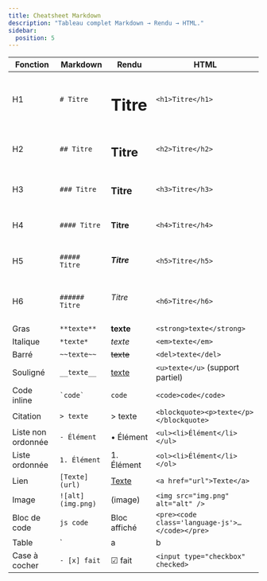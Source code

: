 ```yaml
---
title: Cheatsheet Markdown
description: "Tableau complet Markdown → Rendu → HTML."
sidebar:
  position: 5
---
```




| Fonction | Markdown | Rendu | HTML |
|----------|----------|-------|------|
| H1 | `# Titre` | <h1>Titre</h1> | `<h1>Titre</h1>` |
| H2 | `## Titre` | <h2>Titre</h2> | `<h2>Titre</h2>` |
| H3 | `### Titre` | <h3>Titre</h3> | `<h3>Titre</h3>` |
| H4 | `#### Titre` | <h4>Titre</h4> | `<h4>Titre</h4>` |
| H5 | `##### Titre` | <h5>Titre</h5> | `<h5>Titre</h5>` |
| H6 | `###### Titre` | <h6>Titre</h6> | `<h6>Titre</h6>` |
| Gras | `**texte**` | **texte** | `<strong>texte</strong>` |
| Italique | `*texte*` | *texte* | `<em>texte</em>` |
| Barré | `~~texte~~` | ~~texte~~ | `<del>texte</del>` |
| Souligné | `__texte__` | <u>texte</u> | `<u>texte</u>` (support partiel) |
| Code inline | `` `code` `` | `code` | `<code>code</code>` |
| Citation | `> texte` | > texte | `<blockquote><p>texte</p></blockquote>` |
| Liste non ordonnée | `- Élément` | • Élément | `<ul><li>Élément</li></ul>` |
| Liste ordonnée | `1. Élément` | 1. Élément | `<ol><li>Élément</li></ol>` |
| Lien | `[Texte](url)` | [Texte](#) | `<a href="url">Texte</a>` |
| Image | `![alt](img.png)` | (image) | `<img src="img.png" alt="alt" />` |
| Bloc de code | ```js code ``` | Bloc affiché | `<pre><code class='language-js'>…</code></pre>` |
| Table | `| a | b |` | Tableau | `<table>…</table>` |
| Case à cocher | `- [x] fait` | ☑ fait | `<input type="checkbox" checked>` |
